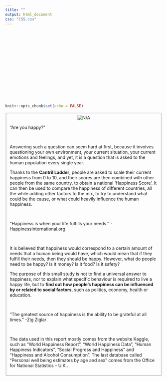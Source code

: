 ```yaml
---
title: ""
output: html_document
css: "CSS.css"
---
```

<br><br><br><br><br><br><br><br><br><br><br><br><br>


```r
knitr::opts_chunk$set(echo = FALSE)
```

<fieldset><center><img src="Introduction.png" alt="N/A"></center>
<p class="quote">“Are you happy?”</p><br>
<p>Answering such a question can seem hard at first, because it involves questioning your own environment, your current situation, your current emotions and feelings, and yet, it is a question that is asked to the human population every single year.</p>
<p>Thanks to the <b>Cantril Ladder</b>, people are asked to scale their current happiness from 0 to 10, and their scores are then combined with other people from the same country, to obtain a national 'Happiness Score'. It can then be used to compare the happiness of different countries, all the while adding other factors to the mix, to try to understand what could be the cause, or what could heavily influence the human happiness.</p><br>
<p class="quote">“Happiness is when your life fulfills your needs.” -HappinessInternational.org</p><br>
<p>It is believed that happiness would correspond to a certain amount of needs that a human being would have, which would mean that if they fulfill their needs, then they should be happy. However, what do people need to be happy? Is it money? Is it food? Is it safety?</p>
<p>The purpose of this small study is not to find a universal answer to happiness, nor to explain what specific behaviour is required to live a happy life, but to <b>find out how people's happiness can be influenced by or related to social factors</b>, such as politics, economy, health or education.</p><br>
<p class="quote">“The greatest source of happiness is the ability to be grateful at all times.” -Zig Ziglar</p><br>
<p>The data used in this report mostly comes from the website Kaggle, such as "World Happiness Report", "World Happiness Data", "Human Happiness Indicators", "Social Progress and Happiness" and "Happiness and Alcohol Consumption". The last database called "Personal well being estimates by age and sex" comes from the Office for National Statistics – U.K..</p>
</fieldset><br>